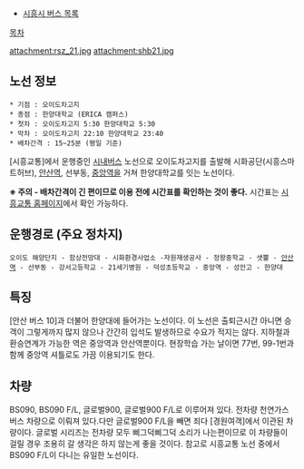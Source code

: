 * [[시흥시 버스 목록]]

[[목차]]

attachment:rsz_21.jpg
attachment:shb21.jpg

== 노선 정보 ==
 * 기점 : 오이도차고지
 * 종점 : 한양대학교 (ERICA 캠퍼스)
 * 첫차 : 오이도차고지 5:30 한양대학교 5:30
 * 막차 : 오이도차고지 22:10 한양대학교 23:40
 * 배차간격 : 15~25분 (평일 기준)

[시흥교통]에서 운행중인 [[시내버스]] 노선으로 오이도차고지를 출발해 시화공단(시흥스마트허브), [[안산역]], 선부동, [[중앙역]]을 거쳐 한양대학교를 잇는 노선이다.

'''※ 주의 - 배차간격이 긴 편이므로 이용 전에 시간표를 확인하는 것이 좋다.''' 시간표는 [http://www.shbus.net/ 시흥교통 홈페이지]에서 확인 가능하다.

== 운행경로 (주요 정차지) ==
 오이도 해양단지 - 함상전망대 - 시화환경사업소 -자원재생공사 - 정왕중학교 - 샛뿔 - [[안산역]] - 선부동 - 강서고등학교 - 21세기병원 - 덕성초등학교 - 중앙역 - 성안고 - 한양대

== 특징 ==
[안산 버스 10]과 더불어 한양대에 들어가는 노선이다. 이 노선은 출퇴근시간 아니면 승객이 그렇게까지 많지 않으나 간간히 입석도 발생하므로 수요가 적지는 않다. 지하철과 환승연계가 가능한 역은 중앙역과 안산역뿐이다. 현장학습 가는 날이면 77번, 99-1번과 함께 중앙역 셔틀로도 가끔 이용되기도 한다.

== 차량 ==
BS090, BS090 F/L, 글로벌900, 글로벌900 F/L로 이루어져 있다. 전차량 천연가스버스 차량으로 이뤄져 있다.다만 글로벌900 F/L을 빼면 죄다 [경원여객]에서 이관된 차량이다. 글로벌 시리즈는 전차량 모두 삐그덕삐그덕 소리가 나는편이므로 이 차량들이 걸릴 경우 조용히 갈 생각은 하지 않는게 좋을 것이다. 참고로 시흥교통 노선 중에서 BS090 F/L이 다니는 유일한 노선이다.

